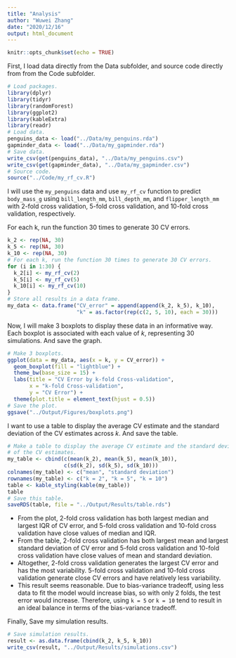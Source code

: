 ```yaml
---
title: "Analysis"
author: "Wuwei Zhang"
date: "2020/12/16"
output: html_document
---
```


```r
knitr::opts_chunk$set(echo = TRUE)
```

First, I load data directly from the Data subfolder, and source code directly from from the Code subfolder.

```r
# Load packages.
library(dplyr)
library(tidyr)
library(randomForest)
library(ggplot2)
library(kableExtra)
library(readr)
# Load data.
penguins_data <- load("../Data/my_penguins.rda")
gapminder_data <- load("../Data/my_gapminder.rda")
# Save data.
write_csv(get(penguins_data), "../Data/my_penguins.csv")
write_csv(get(gapminder_data), "../Data/my_gapminder.csv")
# Source code.
source("../Code/my_rf_cv.R")
```

I will use the `my_penguins` data and use `my_rf_cv` function to predict `body_mass_g` using `bill_length_mm`, `bill_depth_mm`, and `flipper_length_mm` with 2-fold cross validation, 5-fold cross validation, and 10-fold cross validation, respectively.

For each k, run the function 30 times to generate 30 CV errors.

```r
k_2 <- rep(NA, 30)
k_5 <- rep(NA, 30)
k_10 <- rep(NA, 30)
# For each k, run the function 30 times to generate 30 CV errors.
for (i in 1:30) {
  k_2[i] <- my_rf_cv(2)
  k_5[i] <- my_rf_cv(5)
  k_10[i] <- my_rf_cv(10)
}
# Store all results in a data frame.
my_data <- data.frame("CV_error" = append(append(k_2, k_5), k_10),
                      "k" = as.factor(rep(c(2, 5, 10), each = 30)))
```

Now, I will make 3 boxplots to display these data in an informative way. Each boxplot is associated with each value of $k$, representing 30 simulations. And save the graph.

```r
# Make 3 boxplots.
ggplot(data = my_data, aes(x = k, y = CV_error)) +
  geom_boxplot(fill = "lightblue") +
  theme_bw(base_size = 15) +
  labs(title = "CV Error by k-fold Cross-validation", 
       x = "k-fold Cross-validation", 
       y = "CV Error") +
  theme(plot.title = element_text(hjust = 0.5))
# Save the plot.
ggsave("../Output/Figures/boxplots.png")
```

I want to use a table to display the average CV estimate and the standard deviation of the CV estimates across $k$. And save the table.

```r
# Make a table to display the average CV estimate and the standard deviation 
# of the CV estimates.
my_table <- cbind(c(mean(k_2), mean(k_5), mean(k_10)),
                  c(sd(k_2), sd(k_5), sd(k_10)))
colnames(my_table) <- c("mean", "standard deviation")
rownames(my_table) <- c("k = 2", "k = 5", "k = 10")
table <- kable_styling(kable(my_table))
table
# Save this table.
saveRDS(table, file = "../Output/Results/table.rds")
```

* From the plot, 2-fold cross validation has both largest median and largest IQR of CV error, and 5-fold cross validation and 10-fold cross validation have close values of median and IQR. 
* From the table, 2-fold cross validation has both largest mean and largest standard deviation of CV error and 5-fold cross validation and 10-fold cross validation have close values of mean and standard deviation. 
* Altogether, 2-fold cross validation generates the largest CV error and has the most variability. 5-fold cross validation and 10-fold cross validation generate close CV errors and have relatively less variability.
* This result seems reasonable. Due to bias-variance tradeoff, using less data to fit the model would increase bias, so with only 2 folds, the test error would increase. Therefore, using `k = 5` or `k = 10` tend to result in an ideal balance in terms of the bias-variance tradeoff.

Finally, Save my simulation results.

```r
# Save simulation results.
result <- as.data.frame(cbind(k_2, k_5, k_10))
write_csv(result, "../Output/Results/simulations.csv")
```

